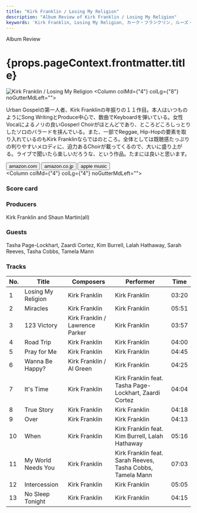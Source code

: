 ```yaml
---
title: "Kirk Franklin / Losing My Religion"
description: "Album Review of Kirk Franklin / Losing My Religion"
keywords: 'Kirk Franklin, Losing My Religion, カーク・フランクリン, ルーズ・マイ・リリジョン'
---
```




<p className="largeP">Album Review</p>
<h1 className="h1--no--margin">{props.pageContext.frontmatter.title}</h1>

<Row  className="image-card-group">
	<Column colMd={"3"} colLg={"4"} noGutterMdLeft="">
       <ImageCard>

![Kirk Franklin / Losing My Religion](../../images/cd/kfranklin3L.jpg) 
</ImageCard>
	</Column>
	<Column colMd={"4"} colLg={"8"} noGutterMdLeft="">
	  <p>
	  Urban Gospelの第一人者、Kirk Franklinの年振りの１１作目。本人はいつものようにSong WritingとProduce中心で、数曲でKeyboardを弾いている。女性Vocalによるノリの良いGosperl Choirがほとんどであり、ところどころしっとりしたソロのバラードを挟んでいる。また、一部でReggae, Hip-Hopの要素を取り入れているのもKirk Franklinならではのところ。全体としては既聴感たっぷりの判りやすいメロディに、迫力あるChoirが載ってくるので、大いに盛り上がる。ライブで聞いたら楽しいだろうな、という作品。たまには良いと思います。
		</p>
	  <div>
	    <Button href="https://amzn.to/32fYZuA" kind="primary" size="small" renderIcon={ArrowUpRight24}>
        amazon.com
      </Button>
      <Button href="https://amzn.to/2I6yq40" kind="secondary" size="small" renderIcon={ArrowUpRight24}>
        amazon.co.jp
      </Button>
			<Button href="https://apple.co/3mRLdpW" kind="tertiary" size="small" renderIcon={ArrowUpRight24}>
        apple music
      </Button>
	  </div>
		</Column>
</Row>
<Row >
	<Column colMd={"4"} colLg={"4"} noGutterMdLeft="">
<div>
  <h3>Score card</h3>
	<SliderJS1 value="5" />
  <SliderJS2 value="4" />
	<SliderJS3 value="1" />
  <SliderJS4 value="8" />
</div>
</Column>
<Column colMd={"8"} colLg={"8"} noGutterMdLeft="">
<div>
<h3>Producers</h3>
<p>
Kirk Franklin and Shaun Martin(all)
</p>
<h3>Guests</h3>
<p>
	Tasha Page-Lockhart, Zaardi Cortez, Kim Burrell, Lalah Hathaway, Sarah Reeves, Tasha Cobbs, Tamela Mann
</p>
</div>
</Column>
</Row>

<h3>Tracks</h3>

| No. |	 Title             |	 Composers                     |	 Performer                                                |	 Time	|
| --- |	------------------ | ------------------------------- | ---------------------------------------------------------- | ----- |
|	1	  |	Losing My Religion | Kirk Franklin                   | Kirk Franklin                                             	|	03:20 |
|	2	  |	Miracles           | Kirk Franklin                   | Kirk Franklin                                             	|	05:51 |
|	3	  |	123 Victory        | Kirk Franklin / Lawrence Parker | Kirk Franklin                                             	|	03:57 |
|	4	  |	Road Trip          | Kirk Franklin                   | Kirk Franklin                                             	|	04:00 |
|	5	  |	Pray for Me        | Kirk Franklin                   | Kirk Franklin                                             	|	04:45 |
|	6	  |	Wanna Be Happy?    | Kirk Franklin / Al Green        | Kirk Franklin                                             	|	04:25 |
|	7	  |	It's Time          | Kirk Franklin                   | Kirk Franklin feat. Tasha Page-Lockhart, Zaardi Cortez    	|	04:04 |
|	8	  |	True Story         | Kirk Franklin                   | Kirk Franklin                                             	|	04:18 |
|	9	  |	Over               | Kirk Franklin                   | Kirk Franklin                                             	|	04:13 |
|	10	|	When               | Kirk Franklin                   | Kirk Franklin feat. Kim Burrell, Lalah Hathaway           	|	05:16 |
|	11	|	My World Needs You | Kirk Franklin                   | Kirk Franklin feat. Sarah Reeves, Tasha Cobbs, Tamela Mann	|	07:03 |
|	12	|	Intercession       | Kirk Franklin                   | Kirk Franklin                                             	|	05:05 |
|	13	|	No Sleep Tonight   | Kirk Franklin                   | Kirk Franklin                                             	|	04:15 |
